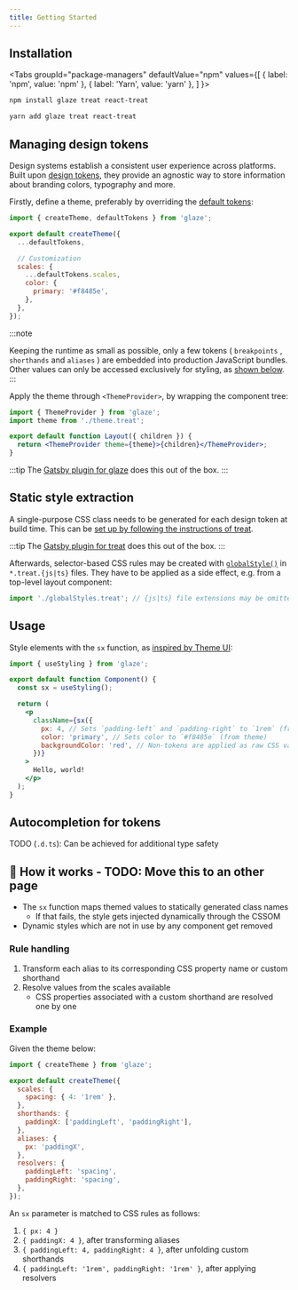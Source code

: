 ```yaml
---
title: Getting Started
---
```


## Installation


<Tabs
  groupId="package-managers"
  defaultValue="npm"
  values={[
    { label: 'npm', value: 'npm' },
    { label: 'Yarn', value: 'yarn' },
  ]
}>

<TabItem value="npm">

```sh
npm install glaze treat react-treat
```

</TabItem>

<TabItem value="yarn">

```sh
yarn add glaze treat react-treat
```

</TabItem>

</Tabs>

## Managing design tokens

Design systems establish a consistent user experience across platforms. Built upon [design tokens](https://css-tricks.com/what-are-design-tokens/), they provide an agnostic way to store information about branding colors, typography and more.

Firstly, define a theme, preferably by overriding the [default tokens](https://github.com/kripod/glaze/blob/master/packages/glaze/src/theme.ts):

```js title="theme.treat.js"
import { createTheme, defaultTokens } from 'glaze';

export default createTheme({
  ...defaultTokens,

  // Customization
  scales: {
    ...defaultTokens.scales,
    color: {
      primary: '#f8485e',
    },
  },
});
```

:::note

<!-- TODO: Remove spaces sorrounding bracketed items -->

Keeping the runtime as small as possible, only a few tokens ( `breakpoints` , `shorthands` and `aliases` ) are embedded into production JavaScript bundles. Other values can only be accessed exclusively for styling, as [shown below](#usage).
:::

Apply the theme through `<ThemeProvider>`, by wrapping the component tree:

```jsx
import { ThemeProvider } from 'glaze';
import theme from './theme.treat';

export default function Layout({ children }) {
  return <ThemeProvider theme={theme}>{children}</ThemeProvider>;
}
```

:::tip
The [Gatsby plugin for glaze](https://www.npmjs.com/package/gatsby-plugin-glaze) does this out of the box.
:::

## Static style extraction

A single-purpose CSS class needs to be generated for each design token at build time. This can be [set up by following the instructions of treat](https://seek-oss.github.io/treat/setup/).

:::tip
The [Gatsby plugin for treat](https://www.npmjs.com/package/gatsby-plugin-treat) does this out of the box.
:::

Afterwards, selector-based CSS rules may be created with [`globalStyle()`](https://seek-oss.github.io/treat/styling-api/#globalstyle) in `*.treat.{js|ts}` files. They have to be applied as a side effect, e.g. from a top-level layout component:

```js
import './globalStyles.treat'; // {js|ts} file extensions may be omitted
```

## Usage

Style elements with the `sx` function, as [inspired by Theme UI](https://theme-ui.com/sx-prop):

```jsx
import { useStyling } from 'glaze';

export default function Component() {
  const sx = useStyling();

  return (
    <p
      className={sx({
        px: 4, // Sets `padding-left` and `padding-right` to `1rem` (from theme)
        color: 'primary', // Sets color to `#f8485e` (from theme)
        backgroundColor: 'red', // Non-tokens are applied as raw CSS values
      })}
    >
      Hello, world!
    </p>
  );
}
```

## Autocompletion for tokens

TODO (`.d.ts`): Can be achieved for additional type safety

## 🤔 How it works - TODO: Move this to an other page

- The `sx` function maps themed values to statically generated class names
  - If that fails, the style gets injected dynamically through the CSSOM
- Dynamic styles which are not in use by any component get removed

### Rule handling

1. Transform each alias to its corresponding CSS property name or custom shorthand
2. Resolve values from the scales available
   - CSS properties associated with a custom shorthand are resolved one by one

### Example

Given the theme below:

```js
import { createTheme } from 'glaze';

export default createTheme({
  scales: {
    spacing: { 4: '1rem' },
  },
  shorthands: {
    paddingX: ['paddingLeft', 'paddingRight'],
  },
  aliases: {
    px: 'paddingX',
  },
  resolvers: {
    paddingLeft: 'spacing',
    paddingRight: 'spacing',
  },
});
```

An `sx` parameter is matched to CSS rules as follows:

1. `{ px: 4 }`
2. `{ paddingX: 4 }`, after transforming aliases
3. `{ paddingLeft: 4, paddingRight: 4 }`, after unfolding custom shorthands
4. `{ paddingLeft: '1rem', paddingRight: '1rem' }`, after applying resolvers

[tailwind css]: https://tailwindcss.com/
[stylesheet]: https://github.com/giuseppeg/style-sheet
[css-zero]: https://github.com/CraigCav/css-zero
[theme ui]: https://theme-ui.com/
[emotion]: https://emotion.sh/
[treat]: https://seek-oss.github.io/treat/
[twemoji]: https://twemoji.twitter.com/
